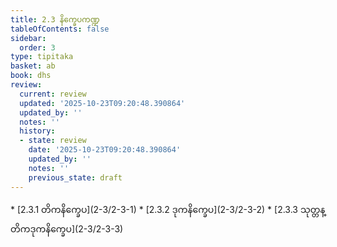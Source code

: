 ```yaml
---
title: 2.3 နိက္ခေပကဏ္ဍ
tableOfContents: false
sidebar:
  order: 3
type: tipitaka
basket: ab
book: dhs
review:
  current: review
  updated: '2025-10-23T09:20:48.390864'
  updated_by: ''
  notes: ''
  history:
  - state: review
    date: '2025-10-23T09:20:48.390864'
    updated_by: ''
    notes: ''
    previous_state: draft
---
```



<ReviewStatus review={frontmatter.review} showDetails={true} />

<HypothesisAnnotation frontmatter={frontmatter} />

<DynamicBreadcrumb />



<TableOfContents book="dhs" section="2.3">
* [2.3.1 တိကနိက္ခေပ](2-3/2-3-1)
* [2.3.2 ဒုကနိက္ခေပ](2-3/2-3-2)
* [2.3.3 သုတ္တန္တိကဒုကနိက္ခေပ](2-3/2-3-3)
</TableOfContents>